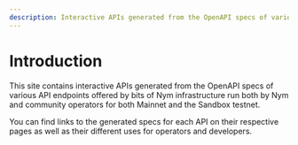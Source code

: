 ```yaml
---
description: Interactive APIs generated from the OpenAPI specs of various API endpoints offered by bits of Nym infrastructure run both by Nym and community operators for both Mainnet and the Sandbox testnet.
---
```


# Introduction

This site contains interactive APIs generated from the OpenAPI specs of various API endpoints offered by bits of Nym infrastructure run both by Nym and community operators for both Mainnet and the Sandbox testnet.

You can find links to the generated specs for each API on their respective pages as well as their different uses for operators and developers.
